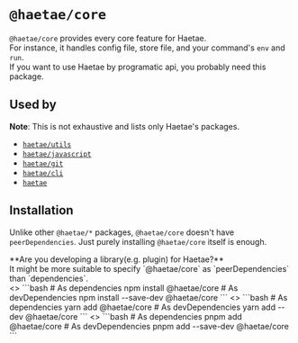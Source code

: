 
# `@haetae/core`

`@haetae/core` provides every core feature for Haetae.<br/>
For instance, it handles config file, store file, and your command's `env` and `run`.<br/>
If you want to use Haetae by programatic api, you probably need this package.

## Used by

**Note**: This is not exhaustive and lists only Haetae's packages.

- [`haetae/utils`](./haetae-utils)
- [`haetae/javascript`](./haetae-javascript)
- [`haetae/git`](./haetae-git)
- [`haetae/cli`](./haetae-cli)
- [`haetae`](./haetae)

## Installation


Unlike other `@haetae/*` packages, `@haetae/core` doesn't have `peerDependencies`.
Just purely installing `@haetae/core` itself is enough.


<Callout>
  **Are you developing a library(e.g. plugin) for Haetae?** <br />
  It might be more suitable to specify `@haetae/core` as `peerDependencies` than `dependencies`.
</Callout>

<br/>

<PkgManagerTabs>
  <>
    ```bash
    # As dependencies
    npm install @haetae/core
    # As devDependencies
    npm install --save-dev @haetae/core
    ```
  </>
  <>
    ```bash
    # As dependencies
    yarn add @haetae/core
    # As devDependencies
    yarn add --dev @haetae/core
    ```
  </>
  <>
    ```bash
    # As dependencies
    pnpm add @haetae/core
    # As devDependencies
    pnpm add --save-dev @haetae/core
    ```
  </>
</PkgManagerTabs>

